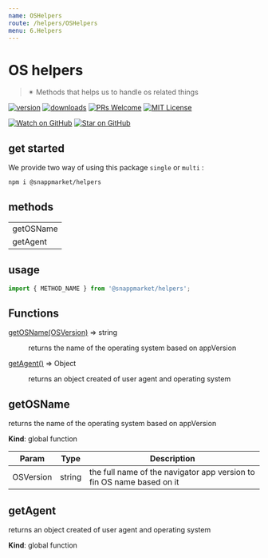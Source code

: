 ```yaml
---
name: OSHelpers
route: /helpers/OSHelpers
menu: 6.Helpers
---
```



# OS helpers
> ✴ Methods that helps us to handle os related things

[![version](https://img.shields.io/npm/v/@snappmarket/helpers.svg?style=flat-square)](https://www.npmjs.com/package/@snappmarket/helpers)
[![downloads](https://img.shields.io/npm/dm/@snappmarket/helpers.svg?style=flat-square)](https://www.npmtrends.com/@snappmarket/helpers)
[![PRs Welcome](https://img.shields.io/badge/PRs-welcome-brightgreen.svg?style=flat-square)](http://makeapullrequest.com)
[![MIT License](https://img.shields.io/npm/l/@snappmarket/helpers.svg?style=flat-square)](https://github.com/snappmarket/frontend-toolbox/blob/develop/packages/ui/index.mdx)

[![Watch on GitHub](https://img.shields.io/github/watchers/snappmarket/frontend-toolbox.svg?style=social)](https://github.com/snappmarket/frontend-toolbox/watchers)
[![Star on GitHub](https://img.shields.io/github/stars/snappmarket/frontend-toolbox.svg?style=social)](https://github.com/snappmarket/frontend-toolbox/stargazers)

## get started
We provide two way of using this package `single` or `multi` :
```bash
npm i @snappmarket/helpers
```

## methods
|        |
| ------ |
| getOSName                                                 |
| getAgent                                                 |

## usage
```javascript
import { METHOD_NAME } from '@snappmarket/helpers';
```

<!-- doc -->


## Functions

<dl>
<dt><a href="#getOSName">getOSName(OSVersion)</a> ⇒ string</dt>
<dd><p>returns the name of the operating system based on appVersion</p>
</dd>
<dt><a href="#getAgent">getAgent()</a> ⇒ Object</dt>
<dd><p>returns an object created of user agent and operating system</p>
</dd>
</dl>

<a name="getOSName"></a>

## getOSName
returns the name of the operating system based on appVersion

**Kind**: global function

| Param | Type | Description |
| --- | --- | --- |
| OSVersion | string | the full name of the navigator app version to fin OS name based on it |

<a name="getAgent"></a>

## getAgent
returns an object created of user agent and operating system

**Kind**: global function
